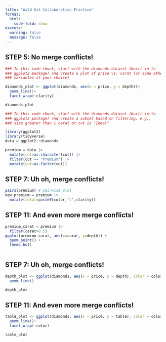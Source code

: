 ---
title: "Wild Git Collaboration Practice"
format: 
  html:
    code-fold: show
execute: 
  warning: false
  message: false
---


## STEP 5: No merge conflicts!

```{r partner 1}
### In this code chunk, start with the diamonds dataset (built in to
### ggplot2 package) and create a plot of price vs. carat (or some other
### variables of your choice)

diamonds_plot <- ggplot(diamonds, aes(x = price, y = depth))+
  geom_line()+
  facet_wrap(~clarity)

diamonds_plot
```

```{r partner 2}
### In this code chunk, start with the diamonds dataset (built in to
### ggplot2 package) and create a subset based on filtering, e.g., 
### size greater than 1 carat or cut is "Ideal"

library(ggplot2)
library(tidyverse)
data = ggplot2::diamonds

premium = data |>
  mutate(cut=as.character(cut)) |>
  filter(cut == "Premium") |>
  mutate(cut=as.factor(cut))
```

## STEP 7: Uh oh, merge conflicts!

```{r break-it-1}
pairs(premium) # pairwise plot
new_premium = premium |>
  mutate(total=paste0(color,":",clarity))
```

## STEP 11: And even more merge conflicts!

```{r break-it-2}
premium_carat = premium |>
  filter(carat>0.5)
ggplot(premium_carat, aes(x=carat, y=depth)) +
  geom_point() +
  theme_bw()
  


```

## STEP 7: Uh oh, merge conflicts!

```{r break-it-1}
depth_plot <- ggplot(diamonds, aes(x = price, y = depth), color = color)+
  geom_line()

depth_plot
```

## STEP 11: And even more merge conflicts!

```{r break-it-2}
table_plot <- ggplot(diamonds, aes(x = price, y = table), color = color)+
  geom_line()+
  facet_wrap(~color)

table_plot
```
